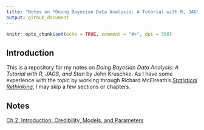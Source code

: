 ```yaml
---
title: "Notes on *Doing Bayesian Data Analysis: A Tutorial with R, JAGS, and Stan*"
output: github_document
---
```


```r
knitr::opts_chunk$set(echo = TRUE, comment = "#>", dpi = 500)
```

## Introduction

This is a repository for my notes on *Doing Bayesian Data Analysis: A Tutorial with R, JAGS, and Stan* by John Kruschke.
As I have some experience with the topic by working through Richard McElreath's [*Statistical Rethinking*](https://github.com/jhrcook/statistical-rethinking), I may skip a few sections or chapters.

## Notes

[Ch 2. Introduction: Credibility, Models, and Parameters](ch02_introduction-credibility-models-and-parameters.md)
